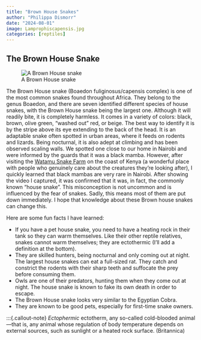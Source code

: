 ```yaml
---
title: "Brown House Snakes"
author: "Philippa Dismorr"
date: "2024-08-01"
image: Lamprophiscapensis.jpg
categories: [reptiles]
---
```

## The Brown House Snake 

![A Brown House snake ](Lamprophiscapensis.jpg)

The Brown House snake (Boaedon fuliginosus/capensis complex) is one of the most common snakes found throughout Africa. They belong to the genus Boaedon, and there are seven identified different species of house snakes, with the Brown House snake being the largest one.
Although it will readily bite, it is completely harmless. It comes in a variety of colors: black, brown, olive green, "washed out" red, or beige. The best way to identify it is by the stripe above its eye extending to the back of the head. It is an adaptable snake often spotted in urban areas, where it feeds on rodents and lizards. Being nocturnal, it is also adept at climbing and has been observed scaling walls.
We spotted one close to our home in Nairobi and were informed by the guards that it was a black mamba. However, after visiting the [Watamu Snake Farm](https://taaf-eastafricanreptiles.org/watamu-snake-farm//) on the coast of Kenya (a wonderful place with people who genuinely care about the creatures they're looking after), I quickly learned that black mambas are very rare in Nairobi. After showing the video I captured, it was confirmed that it was, in fact, the commonly known "house snake". This misconception is not uncommon and is influenced by the fear of snakes. Sadly, this means most of them are put down immediately. I hope that knowledge about these Brown house snakes can change this.

Here are some fun facts I have learned:

* If you have a pet house snake, you need to have a heating rock in their tank so they can warm themselves. Like their other reptile relatives, snakes cannot warm themselves; they are ectothermic (I'll add a definition at the bottom).
* They are skilled hunters, being nocturnal and only coming out at night. The largest house snakes can eat a full-sized rat. They catch and constrict the rodents with their sharp teeth and suffocate the prey before consuming them.
* Owls are one of their predators, hunting them when they come out at night. The house snake is known to fake its own death in order to escape.
* The Brown House snake looks very similar to the Egyptian Cobra.
* They are known to be good pets, especially for first-time snake owners.

:::{.callout-note}
*Ectophermic* ectotherm, any so-called cold-blooded animal—that is, any animal whose regulation of body temperature depends on external sources, such as sunlight or a heated rock surface. (Britannica)


